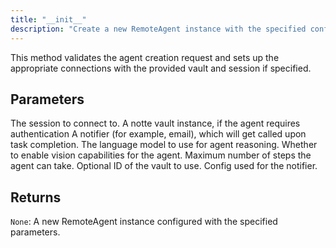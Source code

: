 ```yaml
---
title: "__init__"
description: "Create a new RemoteAgent instance with the specified configuration"
---
```




This method validates the agent creation request and sets up the appropriate
connections with the provided vault and session if specified.



## Parameters

<ParamField path="session" type="RemoteSession" required>
  The session to connect to.
</ParamField>

<ParamField path="vault" type="UnionType[NotteVault, None]" default="None">
  A notte vault instance, if the agent requires authentication
</ParamField>

<ParamField path="notifier" type="UnionType[BaseNotifier, None]" default="None">
  A notifier (for example, email), which will get called upon task completion.
</ParamField>

<ParamField path="persona" type="UnionType[NottePersona, None]" default="None">
</ParamField>

<ParamField path="reasoning_model" type="notte_core.common.config.LlmModel | str">
  The language model to use for agent reasoning.
</ParamField>

<ParamField path="use_vision" type="bool">
  Whether to enable vision capabilities for the agent.
</ParamField>

<ParamField path="max_steps" type="int">
  Maximum number of steps the agent can take.
</ParamField>

<ParamField path="vault_id" type="str | None">
  Optional ID of the vault to use.
</ParamField>

<ParamField path="persona_id" type="str | None">
</ParamField>

<ParamField path="notifier_config" type="dict[str, typing.Any] | None">
  Config used for the notifier.
</ParamField>

## Returns

`None`: A new RemoteAgent instance configured with the specified parameters.
